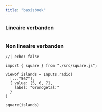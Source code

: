 ```yaml
---
title: "basisboek"
---
```


<script src="https://cdn.jsdelivr.net/npm/chevrotain@6/lib/chevrotain.min.js"></script>
<script src="https://cdn.jsdelivr.net/npm/tiny-emitter@2/dist/tinyemitter.min.js"></script>
<script src="https://cdn.jsdelivr.net/npm/hyperformula/dist/hyperformula.min.js"></script>

<head>
    <meta charset="UTF-8">
    <meta name="viewport" content="width=device-width, initial-scale=1.0">
    <link rel="stylesheet" href="./src/styles.css">
</head>

### Lineaire verbanden

<body>
  <div class="example">
  <table class="spreadsheet">
    <colgroup>
      <col style="width:30%"/>
      <col style="width:30%"/>
      <col style="width:30%"/>
    </colgroup>
    <thead></thead>
    <tbody></tbody>
  </table>
  </div>
</body>

<script type="module" src="./src/table.js"></script>

### Non lineaire verbanden

```ojs
//| echo: false

import { square } from "./src/square.js";

viewof islands = Inputs.radio(
  [..."567"], 
  { value: [5, 6, 7], 
    label: "Grondgetal:"
  }
)

square(islands)
```